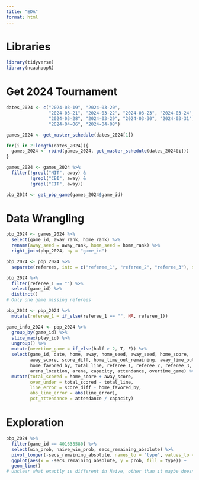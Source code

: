 ```yaml
---
title: "EDA"
format: html
---
```


# Libraries

```r
library(tidyverse)
library(ncaahoopR)
```

# Get 2024 Tournament

```r
dates_2024 <- c("2024-03-19", "2024-03-20",
                "2024-03-21", "2024-03-22", "2024-03-23", "2024-03-24",
                "2024-03-28", "2024-03-29", "2024-03-30", "2024-03-31",
                "2024-04-06", "2024-04-08")

games_2024 <- get_master_schedule(dates_2024[1])

for(i in 2:length(dates_2024)){
  games_2024 <- rbind(games_2024, get_master_schedule(dates_2024[i]))
}

games_2024 <- games_2024 %>% 
  filter(!grepl("NIT", away) &
         !grepl("CBI", away) &
         !grepl("CIT", away))

pbp_2024 <- get_pbp_game(games_2024$game_id)
```

# Data Wrangling

```r
pbp_2024 <- games_2024 %>% 
  select(game_id, away_rank, home_rank) %>% 
  rename(away_seed = away_rank, home_seed = home_rank) %>% 
  right_join(pbp_2024, by = "game_id")

pbp_2024 <- pbp_2024 %>% 
  separate(referees, into = c("referee_1", "referee_2", "referee_3"), sep = "/")

pbp_2024 %>% 
  filter(referee_1 == "") %>% 
  select(game_id) %>% 
  distinct()
# Only one game missing referees

pbp_2024 <- pbp_2024 %>% 
  mutate(referee_1 = if_else(referee_1 == "", NA, referee_1))

game_info_2024 <- pbp_2024 %>% 
  group_by(game_id) %>% 
  slice_max(play_id) %>% 
  ungroup() %>% 
  mutate(overtime_game = if_else(half > 2, T, F)) %>% 
  select(game_id, date, home, away, home_seed, away_seed, home_score,
         away_score, score_diff, home_time_out_remaining, away_time_out_remaining,
         home_favored_by, total_line, referee_1, referee_2, referee_3,
         arena_location, arena, capacity, attendance, overtime_game) %>% 
  mutate(total_scored = home_score + away_score,
         over_under = total_scored - total_line,
         line_error = score_diff - home_favored_by,
         abs_line_error = abs(line_error),
         pct_attendance = attendance / capacity)
```


# Exploration

```r
pbp_2024 %>% 
  filter(game_id == 401638580) %>% 
  select(win_prob, naive_win_prob, secs_remaining_absolute) %>% 
  pivot_longer(-secs_remaining_absolute, names_to = "type", values_to = "prob") %>% 
  ggplot(aes(x = -secs_remaining_absolute, y = prob, fill = type)) +
  geom_line()
# Unclear what exactly is different in Naive, other than it maybe doesn't have a prior
```


